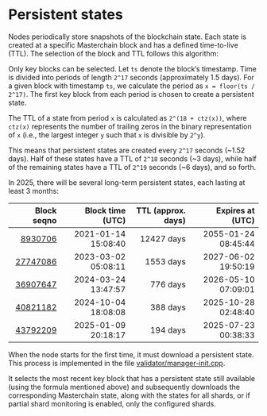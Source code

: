 
# Persistent states

Nodes periodically store snapshots of the blockchain state. Each state is created at a specific Masterchain block and has a defined time-to-live (TTL). The selection of the block and TTL follows this algorithm:

Only key blocks can be selected. Let `ts` denote the block’s timestamp. Time is divided into periods of length `2^17` seconds (approximately 1.5 days). For a given block with timestamp `ts`, we calculate the period as `x = floor(ts / 2^17)`. The first key block from each period is chosen to create a persistent state.

The TTL of a state from period `x` is calculated as `2^(18 + ctz(x))`, where `ctz(x)` represents the number of trailing zeros in the binary representation of `x` (i.e., the largest integer `y` such that `x` is divisible by `2^y`).

This means that persistent states are created every `2^17` seconds (~1.52 days). Half of these states have a TTL of `2^18` seconds (~3 days), while half of the remaining states have a TTL of `2^19` seconds (~6 days), and so forth.

In 2025, there will be several long-term persistent states, each lasting at least 3 months:

| Block seqno | Block time (UTC) | TTL (approx. days) | Expires at (UTC) |
|--:|--:|--:|--:|
| [8930706](https://explorer.toncoin.org/search?workchain=-1&shard=8000000000000000&seqno=8930706) | 2021-01-14 15:08:40 | 12427 days | 2055-01-24 08:45:44 |
| [27747086](https://explorer.toncoin.org/search?workchain=-1&shard=8000000000000000&seqno=27747086) | 2023-03-02 05:08:11 | 1553 days | 2027-06-02 19:50:19 |
| [36907647](https://explorer.toncoin.org/search?workchain=-1&shard=8000000000000000&seqno=36907647) | 2024-03-24 13:47:57 | 776 days | 2026-05-10 07:09:01 |
| [40821182](https://explorer.toncoin.org/search?workchain=-1&shard=8000000000000000&seqno=40821182) | 2024-10-04 18:08:08 | 388 days | 2025-10-28 02:48:40 |
| [43792209](https://explorer.toncoin.org/search?workchain=-1&shard=8000000000000000&seqno=43792209) | 2025-01-09 20:18:17 | 194 days | 2025-07-23 00:38:33 |

When the node starts for the first time, it must download a persistent state. This process is implemented in the file [validator/manager-init.cpp](https://github.com/ton-blockchain/ton/blob/6c9de4626c4fdf73ff2d85e7ccd60c2c059e0a8a/validator/manager-init.cpp).

It selects the most recent key block that has a persistent state still available (using the formula mentioned above) and subsequently downloads the corresponding Masterchain state, along with the states for all shards, or if partial shard monitoring is enabled, only the configured shards.

<Feedback />
